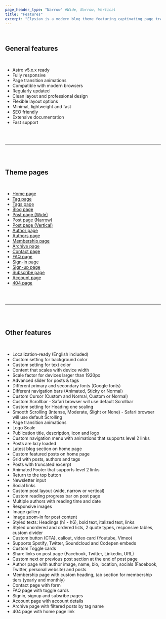 ```yaml
---
page_header_type: "Narrow" #Wide, Narrow, Vertical
title: "Features"
excerpt: "Elysian is a modern blog theme featuring captivating page transitions, a unique cursor, and a sleek scrollbar, all enhanced with smooth scrolling."
---
```


<br/>

## General features

<br/>

* Astro v5.x.x ready
* Fully responsive
* Page transition animations
* Compatible with modern browsers
* Regularly updated
* Clean layout and professional design
* Flexible layout options
* Minimal, lightweight and fast
* SEO friendly
* Extensive documentation
* Fast support

<br/><br/><hr/><br/><br/>

## Theme pages

<br/>

* [Home page](/)
* [Tag page](/tags/creative/)
* [Tags page](/tags/)
* [Blog page](/blog/)
* [Post page (Wide)](/blog/uncovering-hidden-special-places/)
* [Post page (Narrow)](/blog/traveling-principles-demystified/)
* [Post page (Vertical)](/blog/traveling-on-a-budget/)
* [Author page](/authors/john-blighton/)
* [Authors page](/authors/)
* [Membership page](/membership/)
* [Archive page](/archive/)
* [Contact page](/contact/)
* [FAQ page](/faq/)
* [Sign-in page](/signin/)
* [Sign-up page](/signup/)
* [Subscribe page](/subscribe/)
* [Account page](/account/)
* [404 page](https://elysian.kusa-projects.com/404/)

<br/><br/><hr/><br/><br/>

## Other features

<br/>

* Localization-ready (English included)
* Custom setting for background color
* Custom setting for text color
* Content that scales with device width
* Scale factor for devices larger than 1920px
* Advanced slider for posts & tags
* Different primary and secondary fonts (Google fonts)
* Different navigation bars (Animated, Sticky or Normal)
* Custom Cursor (Custom and Normal, Custom or Normal)
* Custom Scrollbar - Safari browser will use default Scrollbar
* Custom setting for Heading one scaling
* Smooth Scrolling (Intense, Moderate, Slight or None) - Safari browser will use default Scrolling
* Page transition animations
* Logo Scale
* Publication title, description, icon and logo
* Custom navigation menu with animations that supports level 2 links
* Posts are lazy loaded
* Latest blog section on home page
* Custom featured posts on home page
* Grid with posts, authors and tags
* Posts with truncated excerpt
* Animated Footer that supports level 2 links
* Return to the top button
* Newsletter input
* Social links
* Custom post layout (wide, narrow or vertical)
* Custom reading progress bar on post page
* Multiple authors with reading time and date
* Responsive images
* Image gallery
* Image zoom-in for post content
* Styled texts: Headings (h1 - h6), bold text, italized text, links
* Styled unordered and ordered lists, 2 quote types, responsive tables, custom divider
* Custom button (CTA), callout, video card (Youtube, Vimeo)
* Supports Spotify, Twitter, Soundcloud and Codepen embeds
* Custom Toggle cards
* Share links on post page (Facebook, Twitter, Linkedin, URL)
* Custom next or previous post section at the end of post page
* Author page with author image, name, bio, location, socials (Facebook, Twitter, personal website) and posts
* Membership page with custom heading, tab section for membership tiers (yearly and monthly)
* Contact page with form
* FAQ page with toggle cards
* Signin, signup and subsribe pages
* Account page with account details
* Archive page with filtered posts by tag name
* 404 page with home page link